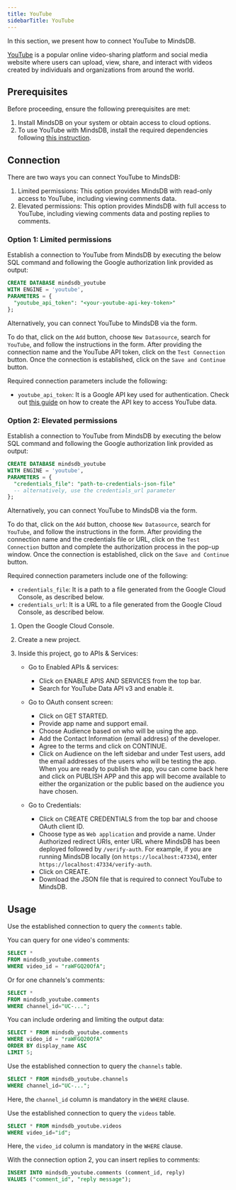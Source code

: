 ```yaml
---
title: YouTube
sidebarTitle: YouTube
---
```


In this section, we present how to connect YouTube to MindsDB.

[YouTube](https://www.youtube.com/) is a popular online video-sharing platform and social media website where users
can upload, view, share, and interact with videos created by individuals and organizations from around the world.

## Prerequisites

Before proceeding, ensure the following prerequisites are met:

 1. Install MindsDB on your system or obtain access to cloud options.
 2. To use YouTube with MindsDB, install the required dependencies following [this instruction](/setup/self-hosted/docker#install-dependencies).

## Connection

There are two ways you can connect YouTube to MindsDB:

1. Limited permissions: This option provides MindsDB with read-only access to YouTube, including viewing comments data.
2. Elevated permissions: This option provides MindsDB with full access to YouTube, including viewing comments data and posting replies to comments.

### Option 1: Limited permissions

Establish a connection to YouTube from MindsDB by executing the below SQL command and following the Google authorization link provided as output:

```sql
CREATE DATABASE mindsdb_youtube
WITH ENGINE = 'youtube',
PARAMETERS = {
  "youtube_api_token": "<your-youtube-api-key-token>"
};
```

<Tip>
Alternatively, you can connect YouTube to MindsDB via the form.

To do that, click on the `Add` button, choose `New Datasource`, search for `YouTube`, and follow the instructions in the form. After providing the connection name and the YouTube API token, click on the `Test Connection` button. Once the connection is established, click on the `Save and Continue` button.
</Tip>

Required connection parameters include the following:

*    `youtube_api_token`: It is a Google API key used for authentication. Check out [this guide](https://blog.hubspot.com/website/how-to-get-youtube-api-key) on how to create the API key to access YouTube data.

### Option 2: Elevated permissions

Establish a connection to YouTube from MindsDB by executing the below SQL command and following the Google authorization link provided as output:

```sql
CREATE DATABASE mindsdb_youtube
WITH ENGINE = 'youtube',
PARAMETERS = {
  "credentials_file": "path-to-credentials-json-file"
  -- alternatively, use the credentials_url parameter
};
```

<Tip>
Alternatively, you can connect YouTube to MindsDB via the form.

To do that, click on the `Add` button, choose `New Datasource`, search for `YouTube`, and follow the instructions in the form. After providing the connection name and the credentials file or URL, click on the `Test Connection` button and complete the authorization process in the pop-up window. Once the connection is established, click on the `Save and Continue` button.
</Tip>

Required connection parameters include one of the following:

*    `credentials_file`: It is a path to a file generated from the Google Cloud Console, as described below.
*    `credentials_url`: It is a URL to a file generated from the Google Cloud Console, as described below.

<Accordion title="How to Generate the Credentials File" icon="youtube" iconType="thin">

  1. Open the Google Cloud Console.

  2. Create a new project.

  3. Inside this project, go to APIs & Services:

      - Go to Enabled APIs & services:
        - Click on ENABLE APIS AND SERVICES from the top bar.
        - Search for YouTube Data API v3 and enable it.

      - Go to OAuth consent screen:
        - Click on GET STARTED.
        - Provide app name and support email.
        - Choose Audience based on who will be using the app.
        - Add the Contact Information (email address) of the developer.
        - Agree to the terms and click on CONTINUE.
        - Click on Audience on the left sidebar and under Test users, add the email addresses of the users who will be testing the app. When you are ready to publish the app, you can come back here and click on PUBLISH APP and this app will become available to either the organization or the public based on the audience you have chosen.

      - Go to Credentials:
        - Click on CREATE CREDENTIALS from the top bar and choose OAuth client ID.
        - Choose type as `Web application` and provide a name. Under Authorized redirect URIs, enter URL where MindsDB has been deployed followed by `/verify-auth`. For example, if you are running MindsDB locally (on `https://localhost:47334`), enter `https://localhost:47334/verify-auth`.
        - Click on CREATE.
        - Download the JSON file that is required to connect YouTube to MindsDB.
</Accordion>

## Usage

Use the established connection to query the `comments` table.

You can query for one video's comments:

```sql
SELECT * 
FROM mindsdb_youtube.comments
WHERE video_id = "raWFGQ20OfA";
```

Or for one channels's comments:

```sql
SELECT * 
FROM mindsdb_youtube.comments
WHERE channel_id="UC-...";
```

You can include ordering and limiting the output data:

```sql
SELECT * FROM mindsdb_youtube.comments
WHERE video_id = "raWFGQ20OfA"
ORDER BY display_name ASC
LIMIT 5;
```

Use the established connection to query the `channels` table.

```sql
SELECT * FROM mindsdb_youtube.channels
WHERE channel_id="UC-...";
```

Here, the `channel_id` column is mandatory in the `WHERE` clause.

Use the established connection to query the `videos` table.

```sql
SELECT * FROM mindsdb_youtube.videos
WHERE video_id="id";
```

Here, the `video_id` column is mandatory in the `WHERE` clause.

With the connection option 2, you can insert replies to comments:

```sql
INSERT INTO mindsdb_youtube.comments (comment_id, reply)
VALUES ("comment_id", "reply message");
```
